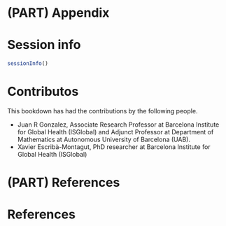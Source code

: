 # (PART) Appendix {-}

# Session info
```r
sessionInfo()
```

# Contributos
This bookdown has had the contributions by the following people.

-   Juan R Gonzalez, Associate Research Professor at Barcelona Institute for Global Health (ISGlobal) and Adjunct Professor at Department of Mathematics at Autonomous University of Barcelona (UAB).
-   Xavier Escribà-Montagut, PhD researcher at Barcelona Institute for Global Health (ISGlobal)

# (PART) References {-}

# References